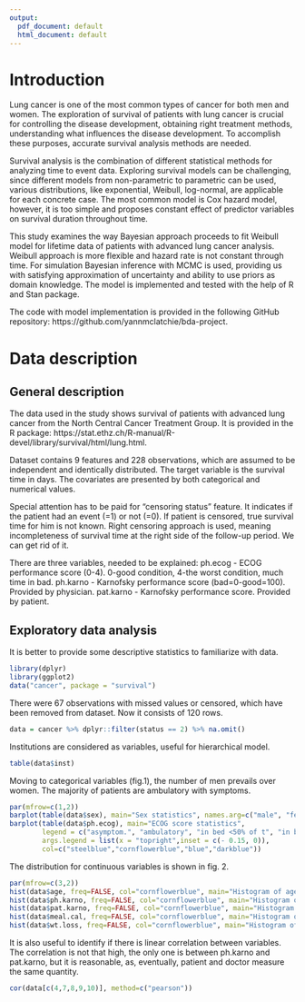 ```yaml
---
output:
  pdf_document: default
  html_document: default
---
```

# Introduction

Lung cancer is one of the most common types of cancer for both men and women. The exploration of survival of patients with lung cancer is crucial for controlling the disease development, obtaining right treatment methods, understanding what influences the disease development. To accomplish these purposes, accurate survival analysis methods are needed.

Survival analysis is the combination of different statistical methods for analyzing time to event data. Exploring survival models can be challenging, since different models from non-parametric to parametric can be used, various distributions, like exponential, Weibull, log-normal, are applicable for each concrete case. The most common model is Cox hazard model, however, it is too simple and proposes constant effect of predictor variables on survival duration throughout time.

This study examines the way Bayesian approach proceeds to fit Weibull model for lifetime data of patients with advanced lung cancer analysis. Weibull approach is more flexible and hazard rate is not constant through time. For simulation Bayesian inference with MCMC is used, providing us with satisfying approximation of uncertainty and ability to use priors as domain knowledge. The model is implemented and tested with the help of R and Stan package.

The code with model implementation is provided in the following GitHub repository: https://github.com/yannmclatchie/bda-project.

# Data description

## General description 

The data used in the study shows survival of patients with advanced lung cancer from the North Central Cancer Treatment Group. It is provided in the R package: https://stat.ethz.ch/R-manual/R-devel/library/survival/html/lung.html. 

Dataset contains 9 features and 228 observations, which are assumed to be independent and identically distributed. The target variable is the survival time in days. The covariates are presented by both categorical and numerical values.

Special attention has to be paid for "censoring status" feature. It indicates if the patient had an event (=1) or not (=0). If patient is censored, true survival time for him is not known. Right censoring approach is used, meaning incompleteness of survival time at the right side of the follow-up period. We can get rid of it.

There are three variables, needed to be explained:
ph.ecog - ECOG performance score (0-4). 0-good condition, 4-the worst condition, much time in bad.
ph.karno - Karnofsky performance score (bad=0-good=100). Provided by physician.
pat.karno - Karnofsky performance score. Provided by patient.

## Exploratory data analysis

It is better to provide some descriptive statistics to familiarize with data.

```r
library(dplyr)
library(ggplot2)
data("cancer", package = "survival")
```

There were 67 observations with missed values or censored, which have been removed from dataset.
Now it consists of 120 rows.

```r
data = cancer %>% dplyr::filter(status == 2) %>% na.omit()
```

Institutions are considered as variables, useful for hierarchical model.
```r
table(data$inst)
```
Moving to categorical variables (fig.1), the number of men prevails over women.
The majority of patients are ambulatory with symptoms.
```r
par(mfrow=c(1,2))
barplot(table(data$sex), main="Sex statistics", names.arg=c("male", "female"),col=c("steelblue","cornflowerblue"))
barplot(table(data$ph.ecog), main="ECOG score statistics", 
        legend = c("asymptom.", "ambulatory", "in bed <50% of t", "in bed >50% of t"),
        args.legend = list(x = "topright",inset = c(- 0.15, 0)),
        col=c("steelblue","cornflowerblue","blue","darkblue"))
```

The distribution for continuous variables is shown in fig. 2.
```r
par(mfrow=c(3,2))
hist(data$age, freq=FALSE, col="cornflowerblue", main="Histogram of age",xlab="")
hist(data$ph.karno, freq=FALSE, col="cornflowerblue", main="Histogram of ph.karno",xlab="")
hist(data$pat.karno, freq=FALSE, col="cornflowerblue", main="Histogram of pat.karno",xlab="")
hist(data$meal.cal, freq=FALSE, col="cornflowerblue", main="Histogram of meal.cal",xlab="")
hist(data$wt.loss, freq=FALSE, col="cornflowerblue", main="Histogram of wt.loss",xlab="")
```

It is also useful to identify if there is linear correlation between variables.
The correlation is not that high, the only one is between ph.karno and pat.karno,
but it is reasonable, as, eventually, patient and doctor measure the same quantity.
```r
cor(data[c(4,7,8,9,10)], method=c("pearson"))
```